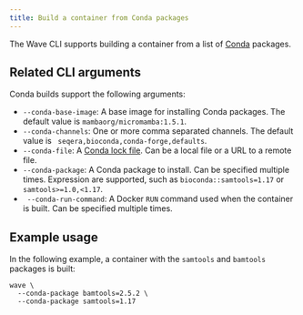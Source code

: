 ```yaml
---
title: Build a container from Conda packages
---
```


The Wave CLI supports building a container from a list of [Conda] packages.

## Related CLI arguments

Conda builds support the following arguments:

- `--conda-base-image`: A base image for installing Conda packages. The default value is `mambaorg/micromamba:1.5.1`.
- `--conda-channels`: One or more comma separated channels. The default value is ` seqera,bioconda,conda-forge,defaults`.
- `--conda-file`: A [Conda lock file][conda-lock]. Can be a local file or a URL to a remote file.
- `--conda-package`: A Conda package to install. Can be specified multiple times. Expression are supported, such as `bioconda::samtools=1.17` or `samtools>=1.0,<1.17`.
- ` --conda-run-command`: A Docker `RUN` command used when the container is built. Can be specified multiple times.

## Example usage

In the following example, a container with the `samtools` and `bamtools` packages is built:

```
wave \
  --conda-package bamtools=2.5.2 \
  --conda-package samtools=1.17
```

[Conda]: https://anaconda.org/anaconda/repo
[conda-lock]: https://github.com/conda/conda-lock
